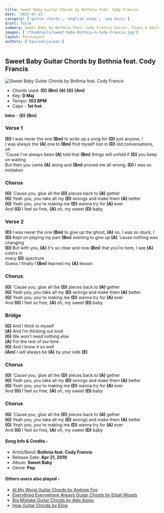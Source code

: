 ```yaml
---
title: Sweet Baby Guitar Chords by Bothnia feat. Cody Francis
date: '2023-07-13'
category: ['guitar chords', 'english songs', 'pop music']
draft: false
summary: Sweet Baby by Bothnia feat. Cody Francis Guitar, Piano & Ukulele Chords, Chords used - (D) (Bm) (A) (G) (Am), Capo - 1st fret, Key - D major
images: ['/thumbnails/sweet-baby-Bothnia-&-Cody-Francis.jpg']
layout: PostLayout
authors: ['Gauravbijalwan']
---
```


## Sweet Baby Guitar Chords by Bothnia feat. Cody Francis

![Sweet Baby Guitar Chords by Bothnia feat. Cody Francis](/thumbnails/sweet-baby-Bothnia-&-Cody-Francis.jpg)

- Chords used: **(D)** **(Bm)** **(A)** **(G)** **(Am)**
- Key: **D Maj**
- Tempo: **103 BPM**
- Capo - **1st fret**

**Intro** - **(D)** **(Bm)**

### Verse 1

**(D)** I was never the one **(Bm)** to write up a song for **(D)** just anyone, I\
I was always the **(A)** one to **(Bm)** find myself lost in **(D)** old conversations, oh\
'Cause I've always been **(A)** told that **(Bm)** things will unfold if **(D)** you keep on waiting\
But then you came **(A)** along and **(Bm)** proved me all wrong, **(D)** I was so mistaken

### Chorus

**(G)** 'Cause you, glue all the **(D)** pieces back to **(A)** gether\
**(G)** Yeah you, you take all my **(D)** wrongs and make them **(A)** better\
**(G)** Yeah you, you're making me **(D)** wanna try for **(A)** ever\
And **(G)** I feel so free, **(A)** oh, my sweet **(D)** baby

### Verse 2

**(D)** I was never the one **(Bm)** to give up the ghost, **(A)** no, I was so stuck, I\
**(D)** Kept on playing my part **(Bm)** wanting to give up **(A)** 'cause nothing was changing\
**(D)** But with you, **(A)** it's so clear and now **(Bm)** that you're here, I see **(A)** colors in\
every **(D)** spectrum\
Guess I finally I **(Bm)** learned my **(A)** lesson

### Chorus

**(G)** 'Cause you, glue all the **(D)** pieces back to **(A)** gether\
**(G)** Yeah you, you take all my **(D)** wrongs and make them **(A)** better\
**(G)** Yeah you, you're making me **(D)** wanna try for **(A)** ever\
And **(G)** I feel so free, **(A)** oh, my sweet **(D)** baby

### Bridge

**(G)** And I think to myself\
**(A)** And I'm thinking out loud\
**(G)** We won't need nothing else\
**(A)** For the rest of our time\
**(G)** And I know it so well\
**(Am)** I will always be **(A)** by your side **(E)**

### Chorus

**(G)** 'Cause you, glue all the **(D)** pieces back to **(A)** gether\
**(G)** Yeah you, you take all my **(D)** wrongs and make them **(A)** better\
**(G)** Yeah you, you're making me **(D)** wanna try for **(A)** ever\
And **(G)** I feel so free, **(A)** oh, my sweet **(D)** baby

### Chorus

**(G)** 'Cause you, glue all the **(D)** pieces back to **(A)** gether\
**(G)** Yeah you, you take all my **(D)** wrongs and make them **(A)** better\
**(G)** Yeah you, you're making me **(D)** wanna try for **(A)** ever\
And **(G)** I feel so free, **(A)** oh, my sweet **(D)** baby

#### Song Info & Credits -

- Artist/Band: **Bothnia feat. Cody Francis**
- Release Date: **Apr 21, 2019**
- Album: **Sweet Baby**
- Genre: **Pop**

#### Others users also played -

- [At My Worst Guitar Chords by Andrew Foy](https://www.chordsco.com/chords/at-my-worst-guitar-chords-by-andrew-foy)
- [Everything Everywhere Always Guitar Chords by Elijah Woods](https://www.chordsco.com/chords/everything-everywhere-always-guitar-chords-by-elijah-woods)
- [Big Mistake Guitar Chords by Alex Aiono](https://www.chordsco.com/chords/big-mistake-guitar-chords-by-alex-aiono)
- [How Guitar Chords by Elina](https://www.chordsco.com/chords/how-guitar-chords-by-elina)
